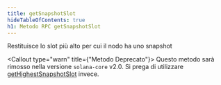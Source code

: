 ```yaml
---
title: getSnapshotSlot
hideTableOfContents: true
h1: Metodo RPC getSnapshotSlot
---
```


Restituisce lo slot più alto per cui il nodo ha uno snapshot

<Callout type="warn" title={"Metodo Deprecato"}>
  Questo metodo sarà rimosso nella versione `solana-core` v2.0. Si prega di
  utilizzare [getHighestSnapshotSlot](/docs/rpc/http/gethighestsnapshotslot)
  invece.
</Callout>
